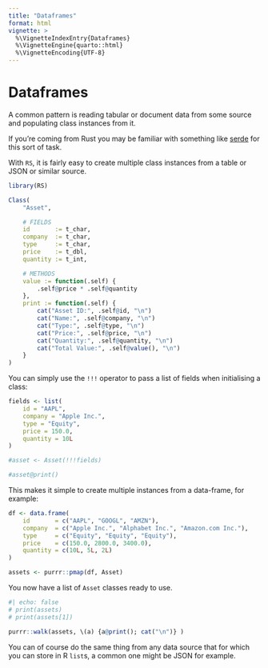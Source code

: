 ```yaml
---
title: "Dataframes"
format: html
vignette: >
  %\VignetteIndexEntry{Dataframes}
  %\VignetteEngine{quarto::html}
  %\VignetteEncoding{UTF-8}
---
```


# Dataframes

A common pattern is reading tabular or document data from some source 
and populating class instances from it. 

If you're coming from Rust you may be familiar with something like 
[serde](https://github.com/serde-rs/serde) for this sort of task. 

With `RS`, it is fairly easy to create multiple class instances from a 
table or JSON or similar source. 

```R
library(RS)

Class(
    "Asset",

    # FIELDS
    id       := t_char,
    company  := t_char,
    type     := t_char,
    price    := t_dbl,
    quantity := t_int,

    # METHODS
    value := function(.self) {
        .self@price * .self@quantity
    },
    print := function(.self) {
        cat("Asset ID:", .self@id, "\n")
        cat("Name:", .self@company, "\n")
        cat("Type:", .self@type, "\n")
        cat("Price:", .self@price, "\n")
        cat("Quantity:", .self@quantity, "\n")
        cat("Total Value:", .self@value(), "\n")
    }
)
```

You can simply use the `!!!` operator to pass a list of fields 
when initialising a class:

```R
fields <- list(
    id = "AAPL",
    company = "Apple Inc.",
    type = "Equity",
    price = 150.0,
    quantity = 10L
)

#asset <- Asset(!!!fields)

#asset@print()
```

This makes it simple to create multiple instances from a data-frame,
for example:

```R
df <- data.frame(
    id       = c("AAPL", "GOOGL", "AMZN"),
    company  = c("Apple Inc.", "Alphabet Inc.", "Amazon.com Inc."),
    type     = c("Equity", "Equity", "Equity"),
    price    = c(150.0, 2800.0, 3400.0),
    quantity = c(10L, 5L, 2L)
)

assets <- purrr::pmap(df, Asset)
```

You now have a list of `Asset` classes ready to use.

```R
#| echo: false
# print(assets)
# print(assets[1])

purrr::walk(assets, \(a) {a@print(); cat("\n")} )
```

You can of course do the same thing from any data source that
for which you can store in R `list`s, 
a common one might be JSON for example. 
